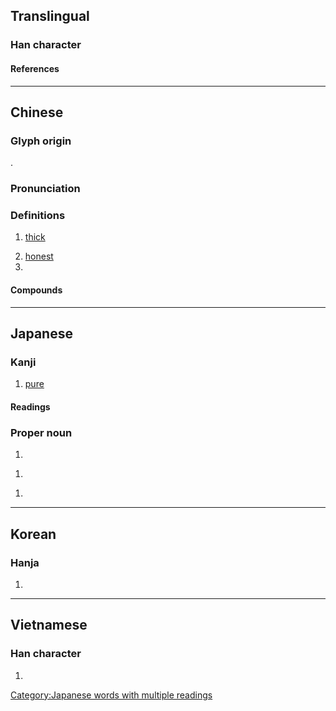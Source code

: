{{character info/new}}
==Translingual==

===Han character===
{{Han char|rn=85|rad=水|as=08|sn=11|four=30147|canj=EYRD|ids=⿰氵享}}

====References====
{{Han ref|kx=0632.050|dkj=17690|dj=1035.010|hdz=31658.010|uh=6DF3}}

----

==Chinese==
{{zh-forms|alt=𤂸}}

===Glyph origin===
{{Han etym}}
{{Han compound|水|𦎧|ls=psc|t1=water|c1=s|c2=p}}.

===Pronunciation===
{{zh-pron
|m=chún
|c=seon4
|mn=sûn
|mc=y
|oc=1+2+3,y
|cat=
}}

===Definitions===
{{zh-hanzi}}

# {{lb|zh|of taste}} [[thick]]
# [[honest]]
# {{surname|lang=zh}}

====Compounds====
{{zh-der|李淳風|民淳俗厚|淳于|淳于意|淳于髡|淳化|淳化閣帖|淳厚|淳古|淳和|淳龐|淳樸|淳淳|淳熙|淳熙閣帖|淳白|淳粹|淳絜|淳良|淳風|溫淳|輕淳|還淳反樸|還淳返樸|邯鄲淳|陳淳|淳河}}

----

==Japanese==

===Kanji===
{{ja-kanji|grade=|rs=水08}}

# [[pure]]

====Readings====
{{ja-readings
|goon=じゅん
|kanon=しゅん
|kun=あつ-い, すなお-
}}

===Proper noun===
{{ja-kanjitab|あつし}}
{{ja-pos|proper|あつし}}

# {{given name|male|lang=ja|sort=あつし}}

{{ja-kanjitab|じゅん|yomi=o}}
{{ja-pos|proper|じゅん}}

# {{given name|male|lang=ja|sort=しゅん'}}

{{ja-kanjitab|きよし}}
{{ja-pos|proper|きよし}}

# {{given name|male|lang=ja|sort=きよし}}

[[Category:Japanese words with multiple readings]]

----

==Korean==

===Hanja===
{{ko-hanja|hangeul=[[순]], [[준]]|eumhun=|rv=sun, jun|mr=sun, chun|y=swun, cwun}}

# {{defn|lang=ko|sort=水08}}

----

==Vietnamese==

===Han character===
{{vi-readings|rs=水08|reading=thuần}}

# {{defn|lang=vi|sort=水08}}
